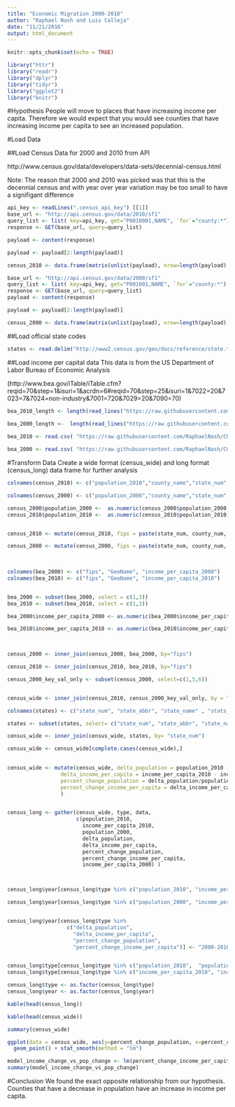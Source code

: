 ```yaml
---
title: "Economic Migration 2000-2010"
author: "Raphael Nash and Luis Calleja"
date: "11/21/2016"
output: html_document
---
```


```r
knitr::opts_chunk$set(echo = TRUE)
```


```r
library("httr")
library("readr")
library("dplyr")
library("tidyr")
library("ggplot2")
library("knitr")
```

#Hypothesis
People will move to places that have increasing income per capita.  Therefore we would expect that you would see counties that have increasing income per capita to see an increased population.  

#Load Data

##Load Census Data for 2000 and 2010 from API

http://www.census.gov/data/developers/data-sets/decennial-census.html

Note:  The reason that 2000 and 2010 was picked was that this is the decennial census and with year over year variation may be too small to have a signifigant difference

```r
api_key <- readLines(".census_api_key") [[1]]
base_url <- "http://api.census.gov/data/2010/sf1"
query_list <- list( key=api_key, get="P0010001,NAME", `for`="county:*")
response <- GET(base_url, query=query_list)

payload <- content(response)

payload <- payload[2:length(payload)]

census_2010 <- data.frame(matrix(unlist(payload), nrow=length(payload), byrow=T,), stringsAsFactors = FALSE)

base_url <- "http://api.census.gov/data/2000/sf1"
query_list <- list( key=api_key, get="P001001,NAME", `for`="county:*")
response <- GET(base_url, query=query_list)
payload <- content(response)

payload <- payload[2:length(payload)]

census_2000 <- data.frame(matrix(unlist(payload), nrow=length(payload), byrow=T), stringsAsFactors = FALSE)
```

##Load official state codes
```r
states <- read.delim("http://www2.census.gov/geo/docs/reference/state.txt", header = TRUE, sep = "|", colClasses=rep("character",4))
```

##Load income per capital data 
This data is from the US Department of Labor Bureau of Economic Analysis

(http://www.bea.gov/iTable/iTable.cfm?reqid=70&step=1&isuri=1&acrdn=6#reqid=70&step=25&isuri=1&7022=20&7023=7&7024=non-industry&7001=720&7029=20&7090=70)

```r

bea_2010_length <- length(read_lines("https://raw.githubusercontent.com/RaphaelNash/CUNY-DATA-607-Final-Project/master/bea_income_per_capita/ipc_2010.csv"))
                          
bea_2000_length <-  length(read_lines("https://raw.githubusercontent.com/RaphaelNash/CUNY-DATA-607-Final-Project/master/bea_income_per_capita/ipc_2000.csv"))

bea_2010 <- read.csv( "https://raw.githubusercontent.com/RaphaelNash/CUNY-DATA-607-Final-Project/master/bea_income_per_capita/ipc_2010.csv", nrows = (bea_2010_length-16), skip = 4, stringsAsFactors = FALSE)

bea_2000 <- read.csv( "https://raw.githubusercontent.com/RaphaelNash/CUNY-DATA-607-Final-Project/master/bea_income_per_capita/ipc_2000.csv", nrows = (bea_2000_length-16), skip = 4, stringsAsFactors = FALSE)

```

#Transform Data
Create a wide format (census_wide) and long format (census_long) data frame for further analysis
```r
colnames(census_2010) <- c("population_2010","county_name","state_num", "county_num")

colnames(census_2000) <- c("population_2000","county_name","state_num", "county_num")

census_2000$population_2000 <-  as.numeric(census_2000$population_2000 )
census_2010$population_2010 <-  as.numeric(census_2010$population_2010)


census_2010 <- mutate(census_2010, fips = paste(state_num, county_num, sep="") )

census_2000 <- mutate(census_2000, fips = paste(state_num, county_num, sep="") )
 

 
colnames(bea_2000) <- c("fips", "GeoName", "income_per_capita_2000")
colnames(bea_2010) <- c("fips", "GeoName", "income_per_capita_2010")


bea_2000 <- subset(bea_2000, select = c(1,3))
bea_2010 <- subset(bea_2010, select = c(1,3))

bea_2000$income_per_capita_2000 <- as.numeric(bea_2000$income_per_capita_2000)

bea_2010$income_per_capita_2010 <- as.numeric(bea_2010$income_per_capita_2010)
 


census_2000 <- inner_join(census_2000, bea_2000, by="fips")

census_2010 <- inner_join(census_2010, bea_2010, by="fips")

census_2000_key_val_only <- subset(census_2000, select=c(1,5,6))


census_wide <- inner_join(census_2010, census_2000_key_val_only, by = "fips")

colnames(states) <- c("state_num", "state_abbr", "state_name" , "stats_ens")

states <- subset(states, select= c("state_num", "state_abbr", "state_name" ))

census_wide <- inner_join(census_wide, states, by= "state_num")

census_wide <- census_wide[complete.cases(census_wide),]

 
census_wide <- mutate(census_wide, delta_population = population_2010 - population_2000 ,
                 delta_income_per_capita = income_per_capita_2010 - income_per_capita_2000,
                 percent_change_population = delta_population/population_2000,
                 percent_change_income_per_capita = delta_income_per_capita/income_per_capita_2000
                 )


census_long <- gather(census_wide, type, data, 
                      c(population_2010, 
                        income_per_capita_2010, 
                        population_2000, 
                        delta_population, 
                        delta_income_per_capita, 
                        percent_change_population, 
                        percent_change_income_per_capita,
                        income_per_capita_2000) )



census_long$year[census_long$type %in% c("population_2010", "income_per_capita_2010" )] <- "2010"

census_long$year[census_long$type %in% c("population_2000", "income_per_capita_2000" )] <- "2010"


census_long$year[census_long$type %in% 
                   c("delta_population",
                     "delta_income_per_capita", 
                     "percent_change_population", 
                     "percent_change_income_per_capita")] <- "2000-2010"


census_long$type[census_long$type %in% c("population_2010",  "population_2000") ] <- "population"
census_long$type[census_long$type %in% c("income_per_capita_2010", "income_per_capita_2010")] <- "income_per_capita"

census_long$type <- as.factor(census_long$type)
census_long$year <- as.factor(census_long$year)

kable(head(census_long))

kable(head(census_wide))

```

```r
summary(census_wide)
```


```r

ggplot(data = census_wide, aes(y=percent_change_population, x=percent_change_income_per_capita )) + 
  geom_point() + stat_smooth(method = "lm")
```

```r
model_income_change_vs_pop_change <- lm(percent_change_income_per_capita ~  percent_change_population, data = census_wide)
summary(model_income_change_vs_pop_change)
```

#Conclusion
We found the exact opposite relationship from our hypothesis.  Counties that have a decrease in population have an increase in income per capita.  





